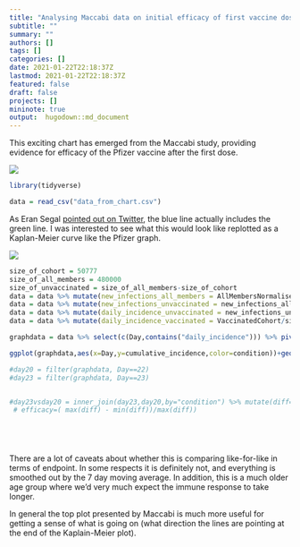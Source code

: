 ```yaml
---
title: "Analysing Maccabi data on initial efficacy of first vaccine dose"
subtitle: ""
summary: ""
authors: []
tags: []
categories: []
date: 2021-01-22T22:18:37Z
lastmod: 2021-01-22T22:18:37Z
featured: false
draft: false
projects: []
mininote: true
output:  hugodown::md_document  
---
```



This exciting chart has emerged from the Maccabi study, providing evidence for efficacy of the Pfizer vaccine after the first dose.

![](chart.jpg)




```r

library(tidyverse)

data = read_csv("data_from_chart.csv")


```

As Eran Segal [pointed out on Twitter](https://twitter.com/segal_eran/status/1352696339377885187), the blue line actually includes the green line. I was interested to see what this would look like replotted as a Kaplan-Meier curve like the Pfizer graph.

![](pfizer.jpg)


```r
size_of_cohort = 50777
size_of_all_members = 480000
size_of_unvaccinated = size_of_all_members-size_of_cohort
data = data %>% mutate(new_infections_all_members = AllMembersNormalised*size_of_all_members/size_of_cohort)
data = data %>% mutate(new_infections_unvaccinated = new_infections_all_members - VaccinatedCohort)
data = data %>% mutate(daily_incidence_unvaccinated = new_infections_unvaccinated/size_of_unvaccinated)
data = data %>% mutate(daily_incidence_vaccinated = VaccinatedCohort/size_of_cohort)

graphdata = data %>% select(c(Day,contains("daily_incidence"))) %>% pivot_longer(-Day,names_to="group",values_to="daily_incidence") %>% separate(group,into=c("bla","bla2","condition"),sep="_") %>% select(-contains("bla")) %>% group_by(condition) %>% arrange(Day) %>% mutate(cumulative_incidence=cumsum(daily_incidence))

ggplot(graphdata,aes(x=Day,y=cumulative_incidence,color=condition))+geom_line()+theme_classic()+labs(caption="Caveats: based on 7-day-moving average data so sharpness of start of initial efficacy will be understated.",color="Condition",y="Cumulative Incidence")+scale_color_manual(values=c("red","blue"))+geom_point()
```


```r


#day20 = filter(graphdata, Day==22)
#day23 = filter(graphdata, Day==23)


#day23vsday20 = inner_join(day23,day20,by="condition") %>% mutate(diff=cumulative_incidence.x-cumulative_incidence.y)%>% ungroup()%>%summarise(
 # efficacy=( max(diff) - min(diff))/max(diff))






```


There are a lot of caveats about whether this is comparing like-for-like in terms of endpoint. In some respects it is definitely not, and everything is smoothed out by the 7 day moving average. In addition, this is a much older age group where we'd very much expect the immune response to take longer.

In general the top plot presented by Maccabi is much more useful for getting a sense of what is going on (what direction the lines are pointing at the end of the Kaplain-Meier plot).